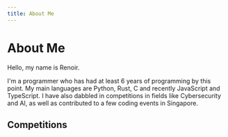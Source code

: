 ```yaml
---
title: About Me
---
```



# About Me

Hello, my name is Renoir.

I'm a programmer who has had at least 6 years of programming by this point. My main languages are Python, Rust, C and recently JavaScript and TypeScript. I have also dabbled in competitions in fields like Cybersecurity and AI, as well as contributed to a few coding events in Singapore.

## Competitions

<MilestoneCard image="/icon.png" title="Something" description="More things" href="https://github.com" milestoneType="default"></MilestoneCard>